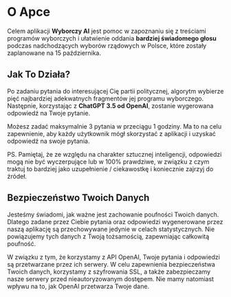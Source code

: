# O Apce

Celem aplikacji **Wyborczy AI** jest pomoc w zapoznaniu się z treściami programów wyborczych i ułatwienie oddania **bardziej świadomego głosu** podczas nadchodzących wyborów rządowych w Polsce, które zostały zaplanowane na 15 października.

## Jak To Działa?

Po zadaniu pytania do interesującej Cię partii politycznej, algorytm wybierze pięć najbardziej adekwatnych fragmentów jej programu wyborczego. Następnie, korzystając z **ChatGPT 3.5 od OpenAI**, zostanie wygerowana odpowiedź na Twoje pytanie.

Możesz zadać maksymalnie 3 pytania w przeciągu 1 godziny. Ma to na celu zapewnienie, aby każdy użytkownik mógł skorzystać z aplikacji i uzyskać odpowiedź na swoje pytania.

PS. Pamiętaj, że ze względu na charakter sztucznej inteligencji, odpowiedzi mogą nie być wyczerpujące lub w 100% prawdziwe, w związku z czym traktuj to bardziej jako uzupełnienie / ciekawostkę i koniecznie zajrzyj do źródeł.

## Bezpieczeństwo Twoich Danych

Jesteśmy świadomi, jak ważne jest zachowanie poufności Twoich danych. Dlatego zadane przez Ciebie pytania oraz odpowiedzi wygenerowane przez naszą aplikację są przechowywane jedynie w celach statystycznych. Nie powiązujemy tych danych z Twoją tożsamością, zapewniając całkowitą poufność.

W związku z tym, że korzystamy z API OpenAI, Twoje pytania i odpowiedzi są przetwarzane przez ich serwery. W celu zapewnienia bezpieczeństwa Twoich danych, korzystamy z szyfrowania SSL, a także zabezpieczamy nasze serwery przed nieautoryzowanym dostępem. Nie mamy natomiast wpływu na to, jak OpenAI przetwarza Twoje dane.
